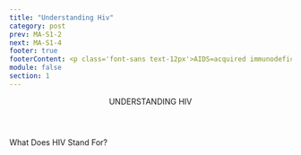 ```yaml
---
title: "Understanding Hiv"
category: post
prev: MA-S1-2
next: MA-S1-4
footer: true
footerContent: <p class='font-sans text-12px'>AIDS=acquired immunodeficiency syndrome.<br/> <span class='font-bold'> References&#58; 1. </span> National Institutes of Health. HIV and AIDS&#58; The Basics. August 16, 2021. Accessed May 19, 2022. https://hivinfo.nih.gov/understanding-hiv/fact-sheets/hiv-and-aids-basics 2. UNAIDS. HVI and AIDS - Basic Facts. Accessed May 19, 2022. https://www.unaids.org/en/frequently-asked-questions-about-hiv-and-aids#:~:text=HIV%20is%20a%20retrovirus%20that,immune%20system%2C%20leading%20to%20immunodeficiency </p>
module: false
section: 1
---
```


<Header title="ok">
  <span className="text-red">UNDERSTANDING HIV</span>
</Header>

<SubHeader>What Does HIV Stand For?</SubHeader>

<LetterBig letters="HIV" red />
<LetterSmall letters="Humans,Immunodeficiency,virus" />

<SingleLayout center>
  <List
    type="simple"
    list="HIV impacts many communities disproportionately
  Sharing information around HIV testing and related services may elicit feelings of anger, sadness, pain, fear, or discomfort
  When sharing information about HIV, HIV testing, or HIV testing results, prioritize making a safe space that respects everyone’s feelings, actions, and thoughts
  Encourage all individuals, regardless of HIV test results, to speak with their healthcare providers about HIV prevention and treatment services suitable for them
  Terms used to refer to racial and ethnic people in these communities continue to change over time—the terminology used in this program is not exhaustive"
  />
</SingleLayout>
